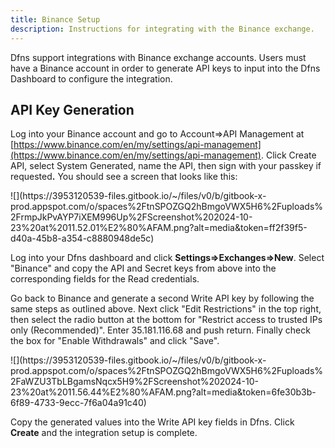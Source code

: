 ```yaml
---
title: Binance Setup
description: Instructions for integrating with the Binance exchange.
---
```


Dfns support integrations with Binance exchange accounts.  Users must have a Binance account in order to generate API keys to input into the Dfns Dashboard to configure the integration.

<Youtube videoId="FFQ3aowz_0Y" />

## API Key Generation

Log into your Binance account and go to Account=>API Management at [https://www.binance.com/en/my/settings/api-management](https://www.binance.com/en/my/settings/api-management).   Click Create API, select System Generated, name the API, then sign with your passkey if requeste&#x64;**.**   You should see a screen that looks like this:

<Frame>![](https://3953120539-files.gitbook.io/~/files/v0/b/gitbook-x-prod.appspot.com/o/spaces%2FtnSPOZGQ2hBmgoVWX5H6%2Fuploads%2FrmpJkPvAYP7iXEM996Up%2FScreenshot%202024-10-23%20at%2011.52.01%E2%80%AFAM.png?alt=media&#x26;token=ff2f39f5-d40a-45b8-a354-c8880948de5c)</Frame>

Log into your Dfns dashboard and click **Settings=>Exchanges=>New**.  Select "Binance" and copy the API and Secret keys from above into the corresponding fields for the Read credentials. 

Go back to Binance and generate a second Write API key by following the same steps as outlined above.  Next click "Edit Restrictions" in the top right, then select the radio button at the bottom for "Restrict access to trusted IPs only (Recommended)".  Enter 35.181.116.68 and push return.  Finally check the box for "Enable Withdrawals" and click "Save". 

<Frame>![](https://3953120539-files.gitbook.io/~/files/v0/b/gitbook-x-prod.appspot.com/o/spaces%2FtnSPOZGQ2hBmgoVWX5H6%2Fuploads%2FaWZU3TbLBgamsNqcx5H9%2FScreenshot%202024-10-23%20at%2011.56.44%E2%80%AFAM.png?alt=media&#x26;token=6fe30b3b-6f89-4733-9ecc-7f6a04a91c40)</Frame>

Copy the generated values into the Write API key fields in Dfns. Click **Create** and the integration setup is complete.


